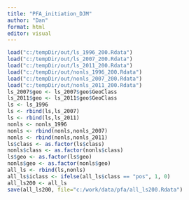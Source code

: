 ---
title: "PFA_initiation_DJM"
author: "Dan"
format: html
editor: visual
---

```{r}
load("c:/tempDir/out/ls_1996_200.Rdata")
load("c:/tempDir/out/ls_2007_200.Rdata")
load("c:/tempDir/out/ls_2011_200.Rdata")
load("c:/tempDir/out/nonls_1996_200.Rdata")
load("c:/tempDir/out/nonls_2007_200.Rdata")
load("c:/tempDir/out/nonls_2011_200.Rdata")
ls_2007$geo <- ls_2007$geo$GeoClass
ls_2011$geo <- ls_2011$geo$GeoClass
ls <- ls_1996
ls <- rbind(ls,ls_2007)
ls <- rbind(ls,ls_2011)
nonls <- nonls_1996
nonls <- rbind(nonls,nonls_2007)
nonls <- rbind(nonls,nonls_2011)
ls$class <- as.factor(ls$class)
nonls$class <- as.factor(nonls$class)
ls$geo <- as.factor(ls$geo)
nonls$geo <- as.factor(nonls$geo)
all_ls <- rbind(ls,nonls)
all_ls$iclass <- ifelse(all_ls$class == "pos", 1, 0)
all_ls200 <- all_ls
save(all_ls200, file="c:/work/data/pfa/all_ls200.Rdata")

```

```{r}

```
